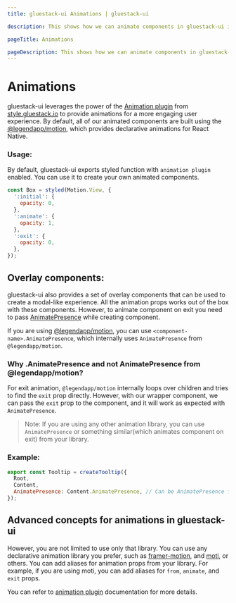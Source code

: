 ```yaml
---
title: gluestack-ui Animations | gluestack-ui

description: This shows how we can animate components in gluestack-ui in Next.js and Expo projects.

pageTitle: Animations

pageDescription: This shows how we can animate components in gluestack-ui in Next.js and Expo projects.
---
```



<Meta title="Advanced/Animations" />

# Animations

gluestack-ui leverages the power of the [Animation plugin](https://style.gluestack.io/docs/plugins/animation-plugin) from [style.gluestack.io](https://style.gluestack.io) to provide animations for a more engaging user experience. By default, all of our animated components are built using the [@legendapp/motion](https://legendapp.com/open-source/motion/), which provides declarative animations for React Native.

### Usage:

By default, gluestack-ui exports styled function with `animation plugin` enabled. You can use it to create your own animated components.

```jsx
const Box = styled(Motion.View, {
  ':initial': {
    opacity: 0,
  },
  ':animate': {
    opacity: 1,
  },
  ':exit': {
    opacity: 0,
  },
});
```

## Overlay components:

gluestack-ui also provides a set of overlay components that can be used to create a modal-like experience. All the animation props works out of the box with these components. However, to animate component on exit you need to pass [AnimatePresence](https://legendapp.com/open-source/motion/animate-presence/) while creating component.

If you are using [@legendapp/motion](https://legendapp.com/open-source/motion/), you can use `<component-name>.AnimatePresence`, which internally uses `AnimatePresence` from `@legendapp/motion`.

### Why <ComponentName>.AnimatePresence and not AnimatePresence from @legendapp/motion?

For exit animation, `@legendapp/motion` internally loops over children and tries to find the `exit` prop directly. However, with our wrapper component, we can pass the `exit` prop to the component, and it will work as expected with `AnimatePresence`.

> Note: If you are using any other animation library, you can use `AnimatePresence` or something similar(which animates component on exit) from your library.

### Example:

```jsx
export const Tooltip = createTooltip({
  Root,
  Content,
  AnimatePresence: Content.AnimatePresence, // Can be AnimatePresence from the library you are using
});
```

## Advanced concepts for animations in gluestack-ui

However, you are not limited to use only that library. You can use any declarative animation library you prefer, such as [framer-motion](https://www.framer.com/motion/), and [moti](https://moti.fyi/), or others. You can add aliases for animation props from your library. For example, if you are using moti, you can add aliases for `from`, `animate`, and `exit` props.

You can refer to [animation plugin](https://style.gluestack.io/docs/plugins/animation-plugin) documentation for more details.
